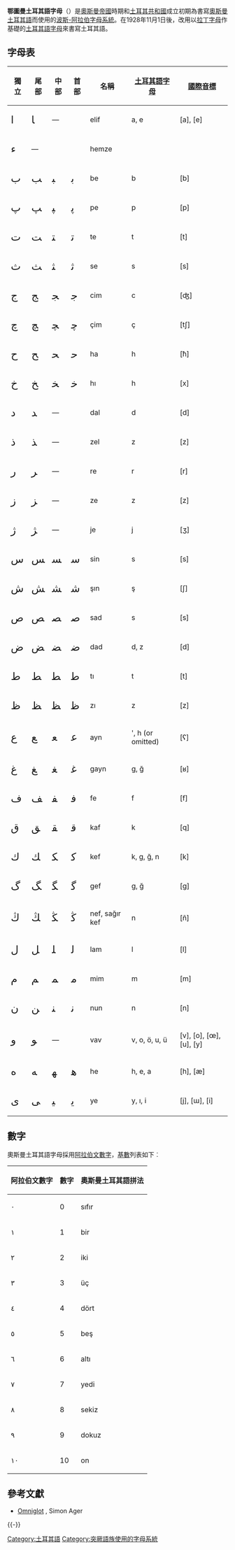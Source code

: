 '''鄂圖曼土耳其語字母'''（{{lang-ota|الفبا|elifbâ}}）是[[奧斯曼帝國|奧斯曼帝國]]時期和[[土耳其共和國|土耳其共和國]]成立初期為書寫[[奧斯曼土耳其語|奧斯曼土耳其語]]而使用的[[波斯-阿拉伯字母系統|波斯-阿拉伯字母系統]]。在1928年11月1日後，改用以[[拉丁字母|拉丁字母]]作基礎的[[土耳其語字母|土耳其語字母]]來書寫土耳其語。

== 字母表 ==
{| class="wikitable"
|-
! 獨立
! 尾部
! 中部
! 首部
! 名稱
! [[土耳其語字母|土耳其語字母]]
! [[國際音標|國際音標]]
|- align="center"
| <font size="5">ﺍ</font>||<font size="5">ﺎ</font>||colspan="2"|—
| elif || a, e || [a], [e]
|- align="center"
| <font size="5">ﺀ</font>||colspan="3"|—
| hemze ||  || 
|- align="center"
| <font size="5">ﺏ</font>||<font size="5">ﺐ</font>||<font size="5">ﺒ</font>||<font size="5">ﺑ</font>
| be || b || [b]
|- align="center"
|<font size="5">ﭖ</font>||<font size="5">ﭗ</font>||<font size="5">ﭙ</font>||<font size="5">ﭘ</font>
| pe || p || [p]
|- align="center"
|<font size="5">ﺕ</font>||<font size="5">ﺖ</font>||<font size="5">ﺘ</font>||<font size="5">ﺗ</font>
| te || t || [t]
|- align="center"
|<font size="5">ﺙ</font>||<font size="5">ﺚ</font>||<font size="5">ﺜ</font>||<font size="5">ﺛ</font>
| se || s || [s]
|- align="center"
|<font size="5">ﺝ</font>||<font size="5">ﺞ</font>||<font size="5">ﺠ</font>||<font size="5">ﺟ</font>
| cim || c || [ʤ]
|- align="center"
|<font size="5">ﭺ</font>||<font size="5">ﭻ</font>||<font size="5">ﭽ</font>||<font size="5">ﭼ</font>
| çim || ç || [tʃ]
|- align="center"
|<font size="5">ﺡ</font>||<font size="5">ﺢ</font>||<font size="5">ﺤ</font>||<font size="5">ﺣ</font>
| ha || h || [ħ]
|- align="center"
|<font size="5">ﺥ</font>||<font size="5">ﺦ</font>||<font size="5">ﺨ</font>||<font size="5">ﺧ</font>
| hı || h || [x]
|- align="center"
|<font size="5">ﺩ</font>||<font size="5">ﺪ</font>||colspan="2"|—
| dal || d || [d]
|- align="center"
|<font size="5">ﺫ</font>||<font size="5">ﺬ</font>||colspan="2"|—
| zel || z || [z]
|- align="center"
|<font size="5">ﺭ</font>||<font size="5">ﺮ</font>||colspan="2"|—
| re || r || [r]
|- align="center"
|<font size="5">ﺯ</font>||<font size="5">ﺰ</font>||colspan="2"|—
| ze || z || [z]
|- align="center"
|<font size="5">ﮊ</font>||<font size="5">ﮋ</font>||colspan="2"|—
| je || j || [ʒ]
|- align="center"
|<font size="5">ﺱ</font>||<font size="5">ﺲ</font>||<font size="5">ﺴ</font>||<font size="5">ﺳ</font>
| sin || s || [s]
|- align="center"
|<font size="5">ﺵ</font>||<font size="5">ﺶ</font>||<font size="5">ﺸ</font>||<font size="5">ﺷ</font>
| şın || ş || [ʃ]
|- align="center"
|<font size="5">ﺹ</font>||<font size="5">ﺺ</font>||<font size="5">ﺼ</font>||<font size="5">ﺻ</font>
| sad || s || [s]
|- align="center"
|<font size="5">ﺽ</font>||<font size="5">ﺾ</font>||<font size="5">ﻀ</font>||<font size="5">ﺿ</font>
| dad || d, z || [d]
|- align="center"
|<font size="5">ﻁ</font>||<font size="5">ﻂ</font>||<font size="5">ﻄ</font>||<font size="5">ﻃ</font>
| tı || t || [t]
|- align="center"
|<font size="5">ﻅ</font>||<font size="5">ﻆ</font>||<font size="5">ﻈ</font>||<font size="5">ﻇ</font>
| zı || z || [z]
|- align="center"
|<font size="5">ﻉ</font>||<font size="5">ﻊ</font>||<font size="5">ﻌ</font>||<font size="5">ﻋ</font>
| ayn || ', h (or omitted) || [ʕ]
|- align="center"
|<font size="5">ﻍ</font>||<font size="5">ﻎ</font>||<font size="5">ﻐ</font>||<font size="5">ﻏ</font>
| gayn || g, ğ || [ʁ]
|- align="center"
|<font size="5">ﻑ</font>||<font size="5">ﻒ</font>||<font size="5">ﻔ</font>||<font size="5">ﻓ</font>
| fe || f || [f]
|- align="center"
|<font size="5">ﻕ</font>||<font size="5">ﻖ</font>||<font size="5">ﻘ</font>||<font size="5">ﻗ</font>
| kaf || k || [q]
|- align="center"
|<font size="5">ﻙ</font>||<font size="5">ﻚ</font>||<font size="5">ﻜ</font>||<font size="5">ﻛ</font>
| kef || k, g, ğ, n || [k]
|- align="center"
|<font size="5">ﮒ</font>||<font size="5">ﮓ</font>||<font size="5">ﮕ</font>||<font size="5">ﮔ</font>
| gef <!-- See footnote 1 -->
| g, ğ || [g]
|- align="center"
|<font size="5">ﯓ</font>||<font size="5">ﯔ</font>||<font size="5">ﯖ</font>||<font size="5">ﯕ</font>
| nef, sağır kef || n || [ñ]
|- align="center"
|<font size="5">ﻝ</font>||<font size="5">ﻞ</font>||<font size="5">ﻠ</font>||<font size="5">ﻟ</font>
| lam || l || [l]
|- align="center"
|<font size="5">ﻡ</font>||<font size="5">ﻢ</font>||<font size="5">ﻤ</font>||<font size="5">ﻣ</font>
| mim || m || [m]
|- align="center"
|<font size="5">ﻥ</font>||<font size="5">ﻦ</font>||<font size="5">ﻨ</font>||<font size="5">ﻧ</font>
| nun || n || [n]
|- align="center"
|<font size="5">ﻭ</font>||<font size="5">ﻮ</font>||colspan="2"|—
| vav || v, o, ö, u, ü || [v], [o], [œ], [u], [y]
|- align="center"
|<font size="5">ﻩ</font>||<font size="5">ﻪ</font>||<font size="5">ﻬ</font>||<font size="5">ﻫ</font>
| he || h, e, a || [h], [æ]
|- align="center"
|<font size="5">ﻯ</font>||<font size="5">ﻰ</font>||<font size="5">ﻴ</font>||<font size="5">ﻳ</font>
| ye || y, ı, i || [j], [ɯ], [i]
|}

== 數字 ==
奧斯曼土耳其語字母採用[[阿拉伯文數字|阿拉伯文數字]]，[[基數_(數學)|基數]]列表如下︰
{|  class="wikitable"
! 阿拉伯文數字 || 數字 || 奧斯曼土耳其語拼法 
|- align="center"
|٠||0 ||sıfır
|- align="center"
|۱||1||bir
|- align="center"
|۲||2||iki
|- align="center"
|٣||3||üç
|- align="center"
|٤||4||dört
|- align="center"
|٥||5||beş
|- align="center"
|٦||6||altı
|- align="center"
|٧||7||yedi
|- align="center"
|٨||8||sekiz
|- align="center"
|٩||9||dokuz
|- align="center"
|۱٠||10||on
|}

== 參考文獻 ==
{{refbegin}}
* [http://www.omniglot.com/writing/turkish.htm Omniglot] {{WebCite|url=https://www.webcitation.org/672hPggz2?url=http://www.omniglot.com/writing/turkish.htm |date=20120419142149 |dateformat=iso }}, Simon Ager
{{refend}}
{{-}}
{{Turkish language|state=collapsed}}
{{阿拉伯文字|state=collapsed}}

[[Category:土耳其語|Category:土耳其語]]
[[Category:突厥語族使用的字母系統|Category:突厥語族使用的字母系統]]